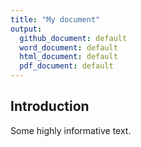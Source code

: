 ```yaml
---
title: "My document"
output: 
  github_document: default
  word_document: default
  html_document: default
  pdf_document: default
---
```


Introduction
---

Some highly informative text.
